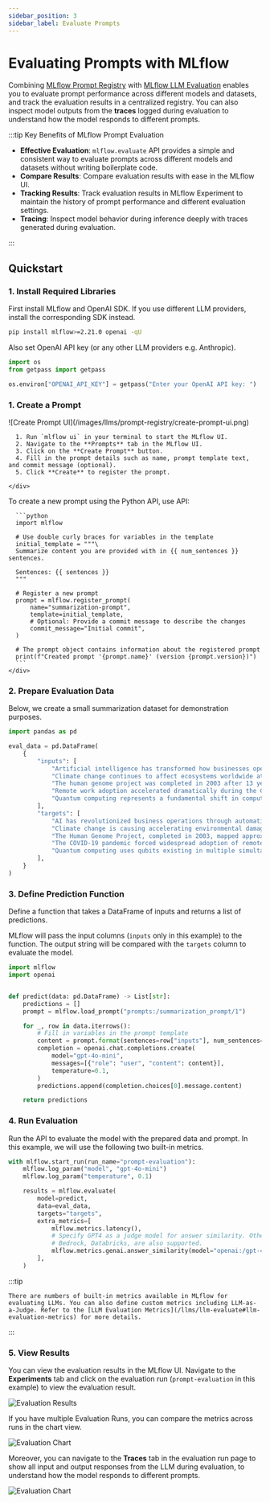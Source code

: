 ```yaml
---
sidebar_position: 3
sidebar_label: Evaluate Prompts
---
```



# Evaluating Prompts with MLflow

Combining [MLflow Prompt Registry](/prompts) with [MLflow LLM Evaluation](/llms/llm-evaluate) enables you to evaluate prompt performance across different models and datasets, and track the evaluation results in a centralized registry. You can also inspect model outputs from the **traces** logged during evaluation to understand how the model responds to different prompts.


:::tip Key Benefits of MLflow Prompt Evaluation

- **Effective Evaluation**: `mlflow.evaluate` API provides a simple and consistent way to evaluate prompts across different models and datasets without writing boilerplate code.
- **Compare Results**: Compare evaluation results with ease in the MLflow UI.
- **Tracking Results**: Track evaluation results in MLflow Experiment to maintain the history of prompt performance and different evaluation settings.
- **Tracing**: Inspect model behavior during inference deeply with traces generated during evaluation.

:::

## Quickstart

### 1. Install Required Libraries

First install MLflow and OpenAI SDK. If you use different LLM providers, install the corresponding SDK instead.

```bash
pip install mlflow>=2.21.0 openai -qU
```

Also set OpenAI API key (or any other LLM providers e.g. Anthropic).

```python
import os
from getpass import getpass

os.environ["OPENAI_API_KEY"] = getpass("Enter your OpenAI API key: ")
```

### 1. Create a Prompt

<Tabs>
  <TabItem value="ui" label="UI" default>
    <div class="flex-column">
      <div style={{ width: "70%", margin: "20px" }}>
        ![Create Prompt UI](/images/llms/prompt-registry/create-prompt-ui.png)
      </div>

      1. Run `mlflow ui` in your terminal to start the MLflow UI.
      2. Navigate to the **Prompts** tab in the MLflow UI.
      3. Click on the **Create Prompt** button.
      4. Fill in the prompt details such as name, prompt template text, and commit message (optional).
      5. Click **Create** to register the prompt.

    </div>
  </TabItem>
  <TabItem value="python" label="Python" default>
    <div class="flex-column">
      To create a new prompt using the Python API, use <APILink fn="mlflow.register_prompt" /> API:

      ```python
      import mlflow

      # Use double curly braces for variables in the template
      initial_template = """\
      Summarize content you are provided with in {{ num_sentences }} sentences.

      Sentences: {{ sentences }}
      """

      # Register a new prompt
      prompt = mlflow.register_prompt(
          name="summarization-prompt",
          template=initial_template,
          # Optional: Provide a commit message to describe the changes
          commit_message="Initial commit",
      )

      # The prompt object contains information about the registered prompt
      print(f"Created prompt '{prompt.name}' (version {prompt.version})")
      ```
    </div>
  </TabItem>
</Tabs>

### 2. Prepare Evaluation Data

Below, we create a small summarization dataset for demonstration purposes.

```python
import pandas as pd

eval_data = pd.DataFrame(
    {
        "inputs": [
            "Artificial intelligence has transformed how businesses operate in the 21st century. Companies are leveraging AI for everything from customer service to supply chain optimization. The technology enables automation of routine tasks, freeing human workers for more creative endeavors. However, concerns about job displacement and ethical implications remain significant. Many experts argue that AI will ultimately create more jobs than it eliminates, though the transition may be challenging.",
            "Climate change continues to affect ecosystems worldwide at an alarming rate. Rising global temperatures have led to more frequent extreme weather events including hurricanes, floods, and wildfires. Polar ice caps are melting faster than predicted, contributing to sea level rise that threatens coastal communities. Scientists warn that without immediate and dramatic reductions in greenhouse gas emissions, many of these changes may become irreversible. International cooperation remains essential but politically challenging.",
            "The human genome project was completed in 2003 after 13 years of international collaborative research. It successfully mapped all of the genes of the human genome, approximately 20,000-25,000 genes in total. The project cost nearly $3 billion but has enabled countless medical advances and spawned new fields like pharmacogenomics. The knowledge gained has dramatically improved our understanding of genetic diseases and opened pathways to personalized medicine. Today, a complete human genome can be sequenced in under a day for about $1,000.",
            "Remote work adoption accelerated dramatically during the COVID-19 pandemic. Organizations that had previously resisted flexible work arrangements were forced to implement digital collaboration tools and virtual workflows. Many companies reported surprising productivity gains, though concerns about company culture and collaboration persisted. After the pandemic, a hybrid model emerged as the preferred approach for many businesses, combining in-office and remote work. This shift has profound implications for urban planning, commercial real estate, and work-life balance.",
            "Quantum computing represents a fundamental shift in computational capability. Unlike classical computers that use bits as either 0 or 1, quantum computers use quantum bits or qubits that can exist in multiple states simultaneously. This property, known as superposition, theoretically allows quantum computers to solve certain problems exponentially faster than classical computers. Major technology companies and governments are investing billions in quantum research. Fields like cryptography, material science, and drug discovery are expected to be revolutionized once quantum computers reach practical scale.",
        ],
        "targets": [
            "AI has revolutionized business operations through automation and optimization, though ethical concerns about job displacement persist alongside predictions that AI will ultimately create more employment opportunities than it eliminates.",
            "Climate change is causing accelerating environmental damage through extreme weather events and melting ice caps, with scientists warning that without immediate reduction in greenhouse gas emissions, many changes may become irreversible.",
            "The Human Genome Project, completed in 2003, mapped approximately 20,000-25,000 human genes at a cost of $3 billion, enabling medical advances, improving understanding of genetic diseases, and establishing the foundation for personalized medicine.",
            "The COVID-19 pandemic forced widespread adoption of remote work, revealing unexpected productivity benefits despite collaboration challenges, and resulting in a hybrid work model that impacts urban planning, real estate, and work-life balance.",
            "Quantum computing uses qubits existing in multiple simultaneous states to potentially solve certain problems exponentially faster than classical computers, with major investment from tech companies and governments anticipating revolutionary applications in cryptography, materials science, and pharmaceutical research.",
        ],
    }
)
```

### 3. Define Prediction Function

Define a function that takes a DataFrame of inputs and returns a list of predictions.

MLflow will pass the input columns (`inputs` only in this example) to the function. The output string will be compared with the `targets` column to evaluate the model.

```python
import mlflow
import openai


def predict(data: pd.DataFrame) -> List[str]:
    predictions = []
    prompt = mlflow.load_prompt("prompts:/summarization_prompt/1")

    for _, row in data.iterrows():
        # Fill in variables in the prompt template
        content = prompt.format(sentences=row["inputs"], num_sentences=1)
        completion = openai.chat.completions.create(
            model="gpt-4o-mini",
            messages=[{"role": "user", "content": content}],
            temperature=0.1,
        )
        predictions.append(completion.choices[0].message.content)

    return predictions
```

### 4. Run Evaluation

Run the <APILink fn="mlflow.evaluate" /> API to evaluate the model with the prepared data and prompt. In this example, we will use the following two built-in metrics.

```python
with mlflow.start_run(run_name="prompt-evaluation"):
    mlflow.log_param("model", "gpt-4o-mini")
    mlflow.log_param("temperature", 0.1)

    results = mlflow.evaluate(
        model=predict,
        data=eval_data,
        targets="targets",
        extra_metrics=[
            mlflow.metrics.latency(),
            # Specify GPT4 as a judge model for answer similarity. Other models such as Anthropic,
            # Bedrock, Databricks, are also supported.
            mlflow.metrics.genai.answer_similarity(model="openai:/gpt-4"),
        ],
    )
```

:::tip

    There are numbers of built-in metrics available in MLflow for evaluating LLMs. You can also define custom metrics including LLM-as-a-Judge. Refer to the [LLM Evaluation Metrics](/llms/llm-evaluate#llm-evaluation-metrics) for more details.

:::

### 5. View Results

You can view the evaluation results in the MLflow UI. Navigate to the **Experiments** tab and click on the evaluation run (`prompt-evaluation` in this example) to view the evaluation result.

![Evaluation Results](/images/llms/prompt-registry/prompt-evaluation-result.png)

If you have multiple Evaluation Runs, you can compare the metrics across runs in the chart view.

![Evaluation Chart](/images/llms/prompt-registry/prompt-evaluation-chart.png)

Moreover, you can navigate to the **Traces** tab in the evaluation run page to show all input and output responses from the LLM during evaluation, to understand how the model responds to different prompts.

![Evaluation Chart](/images/llms/prompt-registry/prompt-evaluation-trace.png)
